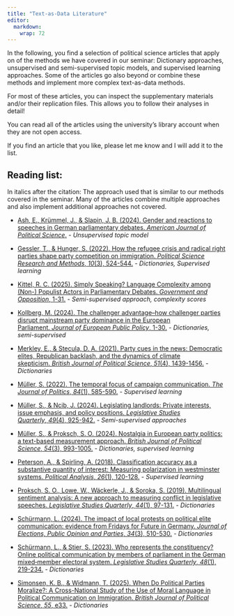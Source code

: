 ```yaml
---
title: "Text-as-Data Literature"
editor: 
  markdown: 
    wrap: 72
---
```


In the following, you find a selection of political science articles
that apply on of the methods we have covered in our seminar: Dictionary
approaches, unsupervised and semi-supervised topic models, and
supervised learning approaches. Some of the articles go also beyond or
combine these methods and implement more complex text-as-data methods.

For most of these articles, you can inspect the supplementary materials
and/or their replication files. This allows you to follow their analyses
in detail!

You can read all of the articles using the university's library account
when they are not open access.

If you find an article that you like, please let me know and I will add
it to the list.

## Reading list:

In italics after the citation: The approach used that is similar to our
methods covered in the seminar. Many of the articles combine multiple
approaches and also implement additional approaches not covered.

-   [Ash, E., Krümmel, J., & Slapin, J. B. (2024). Gender and reactions
    to speeches in German parliamentary debates. *American Journal of
    Political
    Science*.](https://onlinelibrary.wiley.com/doi/full/10.1111/ajps.12867)
    *- Unsupervised topic model*

-   [Gessler, T., & Hunger, S. (2022). How the refugee crisis and
    radical right parties shape party competition on
    immigration. *Political Science Research and Methods*, *10*(3),
    524-544.](https://www.cambridge.org/core/journals/political-science-research-and-methods/article/how-the-refugee-crisis-and-radical-right-parties-shape-party-competition-on-immigration/ACFDD7C29E6EB431BCADF194FE114DE4#article)
    *- Dictionaries, Supervised learning*

-   [Kittel, R. C. (2025). Simply Speaking? Language Complexity among
    (Non-) Populist Actors in Parliamentary Debates. *Government and
    Opposition*,
    1-31.](https://www.cambridge.org/core/journals/government-and-opposition/article/simply-speaking-language-complexity-among-nonpopulist-actors-in-parliamentary-debates/30B241C0182677F07A6ABD31BC519831)
    *- Semi-supervised approach, complexity scores*

-   [Kollberg, M. (2024). The challenger advantage–how challenger
    parties disrupt mainstream party dominance in the European
    Parliament. *Journal of European Public Policy*,
    1-30.](https://www.tandfonline.com/doi/full/10.1080/13501763.2024.2391510#abstract)
    *- Dictionaries, semi-supervised*

-   [Merkley, E., & Stecula, D. A. (2021). Party cues in the news:
    Democratic elites, Republican backlash, and the dynamics of climate
    skepticism. *British Journal of Political Science*, *51*(4),
    1439-1456.](https://www.cambridge.org/core/journals/british-journal-of-political-science/article/party-cues-in-the-news-democratic-elites-republican-backlash-and-the-dynamics-of-climate-skepticism/9B173B1C904EC70361BBBF51C456A343)
    *- Dictionaries*

-   [Müller, S. (2022). The temporal focus of campaign
    communication. *The Journal of Politics*, *84*(1),
    585-590.](https://www.journals.uchicago.edu/doi/abs/10.1086/715165?casa_token=GFQOLUscLEYAAAAA:7cxqAz35adoj_32HKwO9bwpBihkJyfKhGlnTlH2XumBy52txECX1bzwTApWhQ-IrytUxwt_QaYw&casa_token=FDR5qxOnMiwAAAAA:S_MCFzKIxwG2NuGI7Mw2QSggBbViTifstnhsnefAB-ZnBhQ6t7VjyTsQJOHA4L0jDSbkIa3NjCI)
    *- Supervised learning*

-   [Müller, S., & Ncib, J. (2024). Legislating landlords: Private
    interests, issue emphasis, and policy positions. *Legislative
    Studies Quarterly*, *49*(4),
    925-942.](https://onlinelibrary.wiley.com/doi/full/10.1111/lsq.12458)
    *- Semi-supervised approaches*

-   [Müller, S., & Proksch, S. O. (2024). Nostalgia in European party
    politics: a text-based measurement approach. *British Journal of
    Political Science*, *54*(3),
    993-1005.](https://www.cambridge.org/core/journals/british-journal-of-political-science/article/nostalgia-in-european-party-politics-a-textbased-measurement-approach/41C48D60B039F3081EB522FB76646E96) -
    *Dictionaries, supervised learning*

-   [Peterson, A., & Spirling, A. (2018). Classification accuracy as a
    substantive quantity of interest: Measuring polarization in
    westminster systems. *Political Analysis*, *26*(1),
    120-128.](https://www.cambridge.org/core/journals/political-analysis/article/classification-accuracy-as-a-substantive-quantity-of-interest-measuring-polarization-in-westminster-systems/45746D999CFCD1CB43E362392D7B2FB4)
    *- Supervised learning*

-   [Proksch, S. O., Lowe, W., Wäckerle, J., & Soroka, S. (2019).
    Multilingual sentiment analysis: A new approach to measuring
    conflict in legislative speeches. *Legislative Studies
    Quarterly*, *44*(1),
    97-131.](https://onlinelibrary.wiley.com/doi/full/10.1111/lsq.12218)
    *- Dictionaries*

-   [Schürmann, L. (2024). The impact of local protests on political
    elite communication: evidence from Fridays for Future in
    Germany. *Journal of Elections, Public Opinion and
    Parties*, *34*(3),
    510-530.](https://www.tandfonline.com/doi/full/10.1080/17457289.2023.2189729)
    *- Dictionaries*

-   [Schürmann, L., & Stier, S. (2023). Who represents the constituency?
    Online political communication by members of parliament in the
    German mixed‐member electoral system. *Legislative Studies
    Quarterly*, *48*(1),
    219-234.](https://onlinelibrary.wiley.com/doi/full/10.1111/lsq.12379)
    *- Dictionaries*

-   [Simonsen, K. B., & Widmann, T. (2025). When Do Political Parties
    Moralize?: A Cross-National Study of the Use of Moral Language in
    Political Communication on Immigration. *British Journal of
    Political Science*, *55*,
    e33.](https://www.cambridge.org/core/journals/british-journal-of-political-science/article/when-do-political-parties-moralize-a-crossnational-study-of-the-use-of-moral-language-in-political-communication-on-immigration/ACFEDBCD015BDEEA277CE689D3816E96)
    *- Dictionaries*
